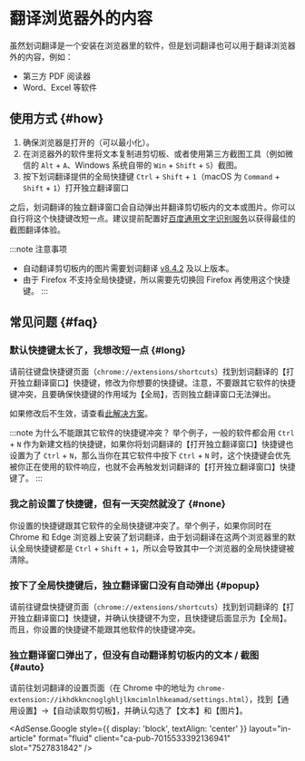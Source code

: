 
# 翻译浏览器外的内容

虽然划词翻译是一个安装在浏览器里的软件，但是划词翻译也可以用于翻译浏览器外的内容，例如：

- 第三方 PDF 阅读器
- Word、Excel 等软件

## 使用方式 {#how}

1. 确保浏览器是打开的（可以最小化）。
2. 在浏览器外的软件里将文本复制进剪切板、或者使用第三方截图工具（例如微信的 `Alt` + `A`、Windows 系统自带的 `Win` + `Shift` + `S`）截图。
3. 按下划词翻译提供的全局快捷键 `Ctrl` + `Shift` + `1`（macOS 为 `Command` + `Shift` + `1`）打开独立翻译窗口

之后，划词翻译的独立翻译窗口会自动弹出并翻译剪切板内的文本或图片。你可以自行将这个快捷键改短一点。建议提前配置好[百度通用文字识别服务](../services/baidu-ocr.mdx)以获得最佳的截图翻译体验。

:::note 注意事项
- 自动翻译剪切板内的图片需要划词翻译 [v8.4.2](../log.mdx#v8-4-2) 及以上版本。
- 由于 Firefox 不支持全局快捷键，所以需要先切换回 Firefox 再使用这个快捷键。
:::

## 常见问题 {#faq}

### 默认快捷键太长了，我想改短一点 {#long}

请前往键盘快捷键页面（`chrome://extensions/shortcuts`）找到划词翻译的【打开独立翻译窗口】快捷键，修改为你想要的快捷键。注意，不要跟其它软件的快捷键冲突，且要确保快捷键的作用域为【全局】，否则独立翻译窗口无法弹出。

如果修改后不生效，请查看[此解决方案](../faq.mdx#edit-shortcut-key)。

:::note 为什么不能跟其它软件的快捷键冲突？
举个例子，一般的软件都会用 `Ctrl` + `N` 作为新建文档的快捷键，如果你将划词翻译的【打开独立翻译窗口】快捷键也设置为了 `Ctrl` + `N`，那么当你在其它软件中按下 `Ctrl` + `N` 时，这个快捷键会优先被你正在使用的软件响应，也就不会再触发划词翻译的【打开独立翻译窗口】快捷键了。
:::

### 我之前设置了快捷键，但有一天突然就没了 {#none}

你设置的快捷键跟其它软件的全局快捷键冲突了。举个例子，如果你同时在 Chrome 和 Edge 浏览器上安装了划词翻译，由于划词翻译在这两个浏览器里的默认全局快捷键都是 `Ctrl` + `Shift` + `1`，所以会导致其中一个浏览器的全局快捷键被清除。

### 按下了全局快捷键后，独立翻译窗口没有自动弹出 {#popup}

请前往键盘快捷键页面（`chrome://extensions/shortcuts`）找到划词翻译的【打开独立翻译窗口】快捷键，并确认快捷键不为空，且快捷键后面显示为【全局】。而且，你设置的快捷键不能跟其他软件的快捷键冲突。

### 独立翻译窗口弹出了，但没有自动翻译剪切板内的文本 / 截图 {#auto}

请前往划词翻译的设置页面（在 Chrome 中的地址为 `chrome-extension://ikhdkkncnoglghljlkmcimlnlhkeamad/settings.html`），找到【通用设置】->【自动读取剪切板】，并确认勾选了【文本】和【图片】。

<AdSense.Google
  style={{ display: 'block', textAlign: 'center' }}
  layout="in-article"
  format="fluid"
  client="ca-pub-7015533392136941"
  slot="7527831842"
/>
